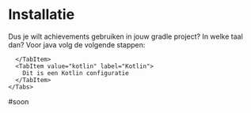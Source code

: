 
# Installatie

<Tabs>
  <TabItem value="gradle" label="Gradle" default>
    Dus je wilt achievements gebruiken in jouw gradle project? In welke taal dan?
    <Tabs>
      <TabItem value="java" label="Java" default>
        Voor java volg de volgende stappen:
        
      </TabItem>
      <TabItem value="kotlin" label="Kotlin">
        Dit is een Kotlin configuratie
      </TabItem>
    </Tabs>
  </TabItem>
  <TabItem value="maven" label="Maven">
    #soon
  </TabItem>
</Tabs>